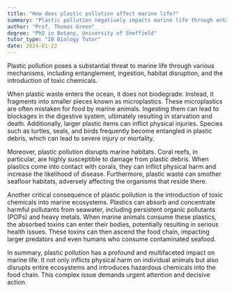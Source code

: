 ```yaml
---
title: "How does plastic pollution affect marine life?"
summary: "Plastic pollution negatively impacts marine life through entanglement, ingestion, habitat disruption, and the introduction of toxic chemicals, posing significant threats to ocean ecosystems."
author: "Prof. Thomas Green"
degree: "PhD in Botany, University of Sheffield"
tutor_type: "IB Biology Tutor"
date: 2024-01-22
---
```


Plastic pollution poses a substantial threat to marine life through various mechanisms, including entanglement, ingestion, habitat disruption, and the introduction of toxic chemicals.

When plastic waste enters the ocean, it does not biodegrade. Instead, it fragments into smaller pieces known as microplastics. These microplastics are often mistaken for food by marine animals. Ingesting them can lead to blockages in the digestive system, ultimately resulting in starvation and death. Additionally, larger plastic items can inflict physical injuries. Species such as turtles, seals, and birds frequently become entangled in plastic debris, which can lead to severe injury or mortality.

Moreover, plastic pollution disrupts marine habitats. Coral reefs, in particular, are highly susceptible to damage from plastic debris. When plastics come into contact with corals, they can inflict physical harm and increase the likelihood of disease. Furthermore, plastic waste can smother seafloor habitats, adversely affecting the organisms that reside there.

Another critical consequence of plastic pollution is the introduction of toxic chemicals into marine ecosystems. Plastics can absorb and concentrate harmful pollutants from seawater, including persistent organic pollutants (POPs) and heavy metals. When marine animals consume these plastics, the absorbed toxins can enter their bodies, potentially resulting in serious health issues. These toxins can then ascend the food chain, impacting larger predators and even humans who consume contaminated seafood.

In summary, plastic pollution has a profound and multifaceted impact on marine life. It not only inflicts physical harm on individual animals but also disrupts entire ecosystems and introduces hazardous chemicals into the food chain. This complex issue demands urgent attention and decisive action.
    